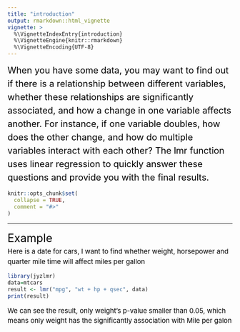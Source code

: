 ```yaml
---
title: "introduction"
output: rmarkdown::html_vignette
vignette: >
  %\VignetteIndexEntry{introduction}
  %\VignetteEngine{knitr::rmarkdown}
  %\VignetteEncoding{UTF-8}
---
```

<div style="font-size: 20px; color: black; line-height: 1.5;"> When you have some data, you may want to find out if there is a relationship between different variables, whether these relationships are significantly associated, and how a change in one variable affects another. For instance, if one variable doubles, how does the other change, and how do multiple variables interact with each other? The lmr function uses linear regression to quickly answer these questions and provide you with the final results. </div>

```r
knitr::opts_chunk$set(
  collapse = TRUE,
  comment = "#>"
)
```
----------------------------------------------------------------
<div style="font-size: 25px; color: black; line-height: 1.5;"> Example </div>
<div style="font-size: 15px; color: black; line-height: 1.5;"> Here is a date for cars, I want to find whether weight, horsepower and quarter  mile time will affect miles per gallon </div>
```r

library(jyzlmr)
data=mtcars
result <- lmr("mpg", "wt + hp + qsec", data)
print(result)

```

<div style="font-size: 15px; color: black; line-height: 1.5;"> We can see the result, only weight's p-value smaller than 0.05, which means only weight has the significantly association with Mile per galon </div>
